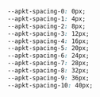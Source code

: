 
<Meta title="theme/Spacing" />

<Title>Spacing</Title>

```css
--apkt-spacing-0: 0px;
--apkt-spacing-1: 4px;
--apkt-spacing-2: 8px;
--apkt-spacing-3: 12px;
--apkt-spacing-4: 16px;
--apkt-spacing-5: 20px;
--apkt-spacing-6: 24px;
--apkt-spacing-7: 28px;
--apkt-spacing-8: 32px;
--apkt-spacing-9: 36px;
--apkt-spacing-10: 40px;
```
